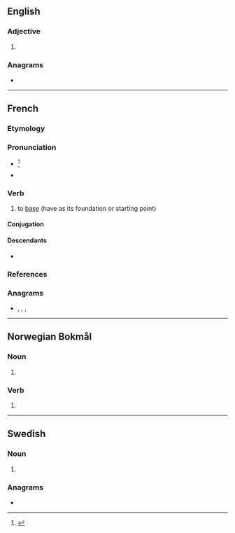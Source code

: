 {{also|Başer}}
==English==

===Adjective===
{{head|en|comparative adjective}}

# {{en-comparative of|base}}

===Anagrams===
* {{anagrams|en|a=abers|BSAer|Bares|Brase|Breas|Saber|bares|barse|bears|besra|braes|rabes|saber|sabre}}

----

==French==

===Etymology===
{{suffix|fr|base|er}}

===Pronunciation===
* {{fr-IPA|bâser}}<ref>{{R:TLFi}}</ref>
* {{audio|fr|Fr-baser.ogg|Audio}}

===Verb===
{{fr-verb}}

# to [[base]] (have as its foundation or starting point)

====Conjugation====
{{fr-conj-auto|pron=bâser}}

====Descendants====
* {{desc|ro|baza|bor=1}}

===References===
<references/>

===Anagrams===
* {{l|fr|brase}}, {{l|fr|brasé}}, {{l|fr|sabre}}, {{l|fr|sabré}}

----

==Norwegian Bokmål==

===Noun===
{{head|nb|noun form|g=m}}

# {{inflection of|nb|base||indef|p}}

===Verb===
{{nb-verb-form}}

# {{imperative of|nb|basere}}

----

==Swedish==

===Noun===
{{head|sv|noun form}}

# {{sv-noun-form-indef-pl|bas}}

===Anagrams===
* {{anagrams|sv|a=abers|sebra}}